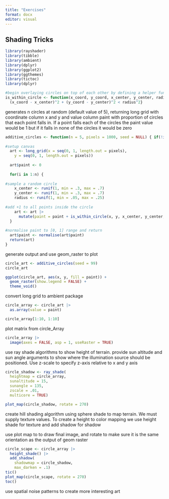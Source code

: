 ```yaml
---
title: "Exercises"
format: docx
editor: visual
---
```


## Shading Tricks

```r
library(rayshader)
library(tibble)
library(ambient)
library(dplyr)
library(ggplot2)
library(ggthemes)
library(tictoc)
library(dplyr)
```

```r
#begin overlaying circles on top of each other by defining a helper function that takes coordinate vectors and returns a logical vector. The vector is true when the coordinates fall within a circle specified by the radius, x center, and y center
is_within_circle <- function(x_coord, y_coord, x_center, y_center, radius) {
  (x_coord - x_center)^2 + (y_coord - y_center)^2 < radius^2}
```

generates n circles at random (default value of 5), returning long grid with coordinate column x and y and value column paint with proportion of circles that each point falls in. If a point falls each of the circles the paint value would be 1 but if it falls in none of the circles it would be zero

```r
additive_circles <- function(n = 5, pixels = 1000, seed = NULL) { if(!is.null(seed)) set.seed(seed)
  
#setup canvas
  art <- long_grid(x = seq(0, 1, length.out = pixels),
    y = seq(0, 1, length.out = pixels))
 
  art$paint <- 0
  
  for(i in 1:n) {
    
#sample a random circle
    x_center <- runif(1, min = .3, max = .7)
    y_center <- runif(1, min = .3, max = .7)
    radius <- runif(1, min = .05, max = .25)
    
#add +1 to all points inside the circle
    art <- art |>
      mutate(paint = paint + is_within_circle(x, y, x_center, y_center, radius))
  }
  
#normalise paint to [0, 1] range and return
  art$paint <- normalise(art$paint)
  return(art)
}
```

generate output and use geom_raster to plot

```r
circle_art <- additive_circles(seed = 99)
circle_art
```

```r
ggplot(circle_art, aes(x, y, fill = paint)) +
  geom_raster(show.legend = FALSE) + 
  theme_void()
```

convert long grid to ambient package

```r
circle_array <- circle_art |>
  as.array(value = paint) 

circle_array[1:10, 1:10]
```

plot matrix from circle_Array

```r
circle_array |> 
  image(axes = FALSE, asp = 1, useRaster = TRUE)
```

use ray shade algorithms to show height of terrain. provide sun altitude and sun angle arguments to show where the illumination source should be positioned. Use z-scale to specify z-axis relative to x and y axis

```r
circle_shadow <- ray_shade(
  heightmap = circle_array,
  sunaltitude = 15, 
  sunangle = 135,
  zscale = .01,
  multicore = TRUE)

plot_map(circle_shadow, rotate = 270)
```

create hill shading algorithm using sphere shade to map terrain. We must supply texture values. To create a height to color mapping we use height shade for texture and add shadow for shadow

use plot map to to draw final image, and rotate to make sure it is the same orientation as the output of geom raster

```r
circle_scape <- circle_array |> 
  height_shade() |>
  add_shadow(
    shadowmap = circle_shadow,
    max_darken = .1)
tic()
plot_map(circle_scape, rotate = 270)
toc()
```

use spatial noise patterns to create more interesting art
